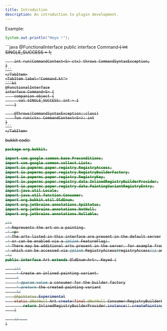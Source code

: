 ```yaml
---
title: Introduction
description: An introduction to plugin development.
---
```



Example:

```java title="Example.java"
System.out.println("Heyo !");
```

<Tabs>
    <TabItem label="Command.java">
    ```java
    @FunctionalInterface
    public interface Command<S> {
        int SINGLE_SUCCESS = 1;

        int run(CommandContext<S> ctx) throws CommandSyntaxException;
    }
    ```
    </TabItem>
    <TabItem label="Command.kt">
    ```kt
    @FunctionalInterface
    interface Command<S> {
        companion object {
          val SINGLE_SUCCESS: int = 1
        }

        @Throws(CommandSyntaxException::class)
        fun run(ctx: CommandContext<S>): int
    }
    ```
    </TabItem>
</Tabs>

bukkit code:
```java title=Art.java collapse={3-15}
package org.bukkit;

import com.google.common.base.Preconditions;
import com.google.common.collect.Lists;
import io.papermc.paper.registry.RegistryAccess;
import io.papermc.paper.registry.RegistryBuilderFactory;
import io.papermc.paper.registry.RegistryKey;
import io.papermc.paper.registry.data.InlinedRegistryBuilderProvider;
import io.papermc.paper.registry.data.PaintingVariantRegistryEntry;
import java.util.Locale;
import java.util.function.Consumer;
import org.bukkit.util.OldEnum;
import org.jetbrains.annotations.ApiStatus;
import org.jetbrains.annotations.NotNull;
import org.jetbrains.annotations.Nullable;

/**
 * Represents the art on a painting.
 * <p>
 * The arts listed in this interface are present in the default server
 * or can be enabled via a {@link FeatureFlag}.
 * There may be additional arts present in the server, for example from a {@link io.papermc.paper.datapack.Datapack}
 * which can be accessed via {@link RegistryAccess#registryAccess()} and {@link RegistryKey#PAINTING_VARIANT}.
 */
public interface Art extends OldEnum<Art>, Keyed {

    /**
     * Create an inlined painting variant.
     *
     * @param value a consumer for the builder factory
     * @return the created painting variant
     */
    @ApiStatus.Experimental
    static @NotNull Art create(final @NotNull Consumer<RegistryBuilderFactory<Art, ? extends PaintingVariantRegistryEntry.Builder>> value) {
        return InlinedRegistryBuilderProvider.instance().createPaintingVariant(value);
    }

    // ...
}
````
